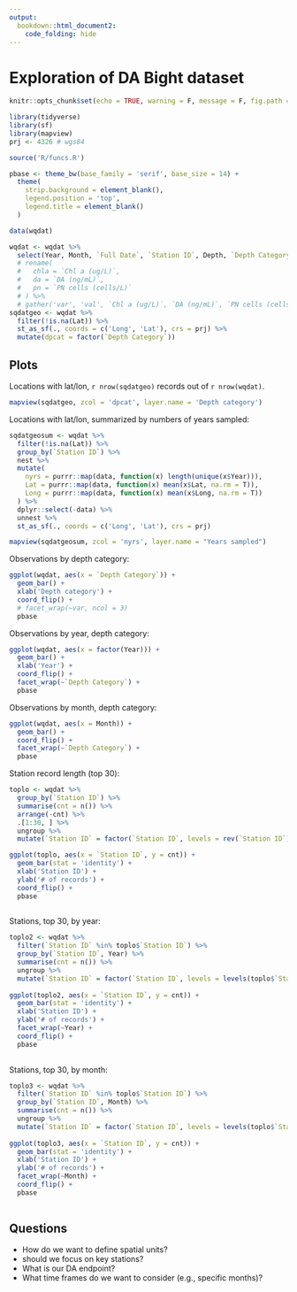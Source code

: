 ```yaml
---
output: 
  bookdown::html_document2:
    code_folding: hide
---
```


# Exploration of DA Bight dataset {.tabset}

```r
knitr::opts_chunk$set(echo = TRUE, warning = F, message = F, fig.path = 'figs/')

library(tidyverse)
library(sf)
library(mapview)
prj <- 4326 # wgs84

source('R/funcs.R')

pbase <- theme_bw(base_family = 'serif', base_size = 14) +
  theme(
    strip.background = element_blank(), 
    legend.position = 'top', 
    legend.title = element_blank()
  )

data(wqdat)

wqdat <- wqdat %>% 
  select(Year, Month, `Full Date`, `Station ID`, Depth, `Depth Category`, `Lat`, `Long`, `DA (ng/mL)`, `PN cells (cells/L)`, `Chl a (ug/L)`)# %>% 
  # rename(
  #   chla = `Chl a (ug/L)`, 
  #   da = `DA (ng/mL)`, 
  #   pn = `PN cells (cells/L)`
  # ) %>% 
  # gather('var', 'val', `Chl a (ug/L)`, `DA (ng/mL)`, `PN cells (cells/L)`)
sqdatgeo <- wqdat %>% 
  filter(!is.na(Lat)) %>% 
  st_as_sf(., coords = c('Long', 'Lat'), crs = prj) %>% 
  mutate(dpcat = factor(`Depth Category`))
```

## Plots

Locations with lat/lon, `r nrow(sqdatgeo)` records out of `r nrow(wqdat)`.
```r
mapview(sqdatgeo, zcol = 'dpcat', layer.name = 'Depth category')
```

Locations with lat/lon, summarized by numbers of years sampled:
```r
sqdatgeosum <- wqdat %>% 
  filter(!is.na(Lat)) %>%
  group_by(`Station ID`) %>% 
  nest %>% 
  mutate(
    nyrs = purrr::map(data, function(x) length(unique(x$Year))),
    Lat = purrr::map(data, function(x) mean(x$Lat, na.rm = T)), 
    Long = purrr::map(data, function(x) mean(x$Long, na.rm = T))
  ) %>% 
  dplyr::select(-data) %>% 
  unnest %>% 
  st_as_sf(., coords = c('Long', 'Lat'), crs = prj)

mapview(sqdatgeosum, zcol = 'nyrs', layer.name = "Years sampled")
```

Observations by depth category:
```r
ggplot(wqdat, aes(x = `Depth Category`)) + 
  geom_bar() + 
  xlab('Depth category') + 
  coord_flip() + 
  # facet_wrap(~var, ncol = 3)
  pbase
```

Observations by year, depth category:
```r
ggplot(wqdat, aes(x = factor(Year))) + 
  geom_bar() + 
  xlab('Year') + 
  coord_flip() + 
  facet_wrap(~`Depth Category`) +
  pbase
```

Observations by month, depth category:
```r
ggplot(wqdat, aes(x = Month)) + 
  geom_bar() + 
  coord_flip() + 
  facet_wrap(~`Depth Category`) +
  pbase
```

Station record length (top 30):
```r
toplo <- wqdat %>% 
  group_by(`Station ID`) %>% 
  summarise(cnt = n()) %>% 
  arrange(-cnt) %>% 
  .[1:30, ] %>% 
  ungroup %>% 
  mutate(`Station ID` = factor(`Station ID`, levels = rev(`Station ID`)))

ggplot(toplo, aes(x = `Station ID`, y = cnt)) +
  geom_bar(stat = 'identity') + 
  xlab('Station ID') +
  ylab('# of records') +
  coord_flip() + 
  pbase 
  
```

Stations, top 30, by year:
```r
toplo2 <- wqdat %>% 
  filter(`Station ID` %in% toplo$`Station ID`) %>% 
  group_by(`Station ID`, Year) %>% 
  summarise(cnt = n()) %>% 
  ungroup %>% 
  mutate(`Station ID` = factor(`Station ID`, levels = levels(toplo$`Station ID`)))
         
ggplot(toplo2, aes(x = `Station ID`, y = cnt)) +
  geom_bar(stat = 'identity') + 
  xlab('Station ID') +
  ylab('# of records') +
  facet_wrap(~Year) + 
  coord_flip() + 
  pbase 
  
```

Stations, top 30, by month:
```r
toplo3 <- wqdat %>% 
  filter(`Station ID` %in% toplo$`Station ID`) %>% 
  group_by(`Station ID`, Month) %>% 
  summarise(cnt = n()) %>% 
  ungroup %>% 
  mutate(`Station ID` = factor(`Station ID`, levels = levels(toplo$`Station ID`)))
         
ggplot(toplo3, aes(x = `Station ID`, y = cnt)) +
  geom_bar(stat = 'identity') + 
  xlab('Station ID') +
  ylab('# of records') +
  facet_wrap(~Month) + 
  coord_flip() + 
  pbase 
  
```

## Questions

* How do we want to define spatial units?
* should we focus on key stations?
* What is our DA endpoint?  
* What time frames do we want to consider (e.g., specific months)?
